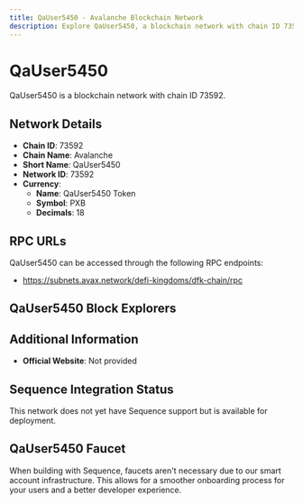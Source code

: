 ```yaml
--- 
title: QaUser5450 - Avalanche Blockchain Network
description: Explore QaUser5450, a blockchain network with chain ID 73592. Learn about its native currency, QaUser5450 Token, and how to interact with the network.
---
```


# QaUser5450

QaUser5450 is a blockchain network with chain ID 73592.

## Network Details

- **Chain ID**: 73592
- **Chain Name**: Avalanche
- **Short Name**: QaUser5450
- **Network ID**: 73592
- **Currency**: 
  - **Name**: QaUser5450 Token
  - **Symbol**: PXB
  - **Decimals**: 18

## RPC URLs

QaUser5450 can be accessed through the following RPC endpoints:

- https://subnets.avax.network/defi-kingdoms/dfk-chain/rpc

## QaUser5450 Block Explorers



## Additional Information

- **Official Website**: Not provided

## Sequence Integration Status

This network does not yet have Sequence support but is available for deployment.

## QaUser5450 Faucet

When building with Sequence, faucets aren't necessary due to our smart account infrastructure. This allows for a smoother onboarding process for your users and a better developer experience.
